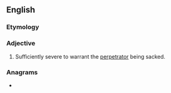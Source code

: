 ==English==

===Etymology===
{{suffix|en|sack|able}}

===Adjective===
{{en-adj}}

# {{lb|en|of an act}} Sufficiently severe to warrant the [[perpetrator]] being sacked.

===Anagrams===
* {{anagrams|en|a=aabcekls|Black Sea}}